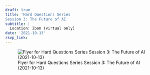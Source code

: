 ```yaml
---
draft: true 
title: 'Hard Questions Series
Session 3: The Future of AI'
subtitle: |
  Location: Zoom (virtual only)
date: '2021-10-13'
rsvp_link: 
---
```





![Flyer for Hard Questions Series
Session 3: The Future of AI (2021-10-13)](featured.png){.lightbox}

